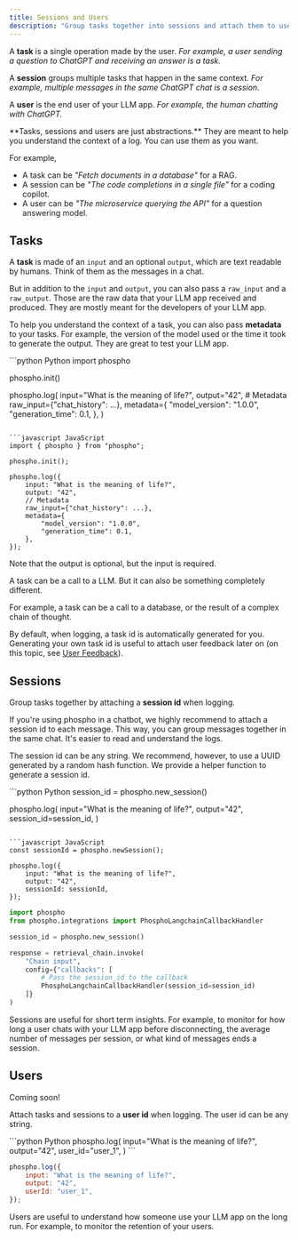 ```yaml
---
title: Sessions and Users
description: "Group tasks together into sessions and attach them to users."
---
```


A **task** is a single operation made by the user. _For example, a user sending a question to ChatGPT and receiving an answer is a task._

A **session** groups multiple tasks that happen in the same context. _For example, multiple messages in the same ChatGPT chat is a session._

A **user** is the end user of your LLM app. _For example, the human chatting with ChatGPT._

<Info>
**Tasks, sessions and users are just abstractions.** They are meant to help you understand the context of a log. You can use them as you want.

For example, 
- A task can be _"Fetch documents in a database"_ for a RAG.
- A session can be _"The code completions in a single file"_ for a coding copilot.
- A user can be _"The microservice querying the API"_ for a question answering model.

</Info>

## Tasks

A **task** is made of an `input` and an optional `output`, which are text readable by humans. Think of them as the messages in a chat. 

But in addition to the `input` and `output`, you can also pass a `raw_input` and a `raw_output`. Those are the raw data that your LLM app received and produced. They are mostly meant for the developers of your LLM app.

To help you understand the context of a task, you can also pass **metadata** to your tasks. For example, the version of the model used or the time it took to generate the output. They are great to test your LLM app.


<CodeGroup>
```python Python
import phospho

phospho.init()

phospho.log(
    input="What is the meaning of life?",
    output="42",
    # Metadata
    raw_input={"chat_history": ...},
    metadata={
        "model_version": "1.0.0",
        "generation_time": 0.1,
    },
)
```

```javascript JavaScript
import { phospho } from "phospho";

phospho.init();

phospho.log({
    input: "What is the meaning of life?",
    output: "42",
    // Metadata
    raw_input={"chat_history": ...},
    metadata={
        "model_version": "1.0.0",
        "generation_time": 0.1,
    },
});
```
</CodeGroup>

Note that the output is optional, but the input is required.

<Info>
A task can be a call to a LLM. But it can also be something completely different. 

For example, a task can be a call to a database, or the result of a complex chain of thought. 
</Info>

By default, when logging, a task id is automatically generated for you. Generating your own task id is useful to attach user feedback later on (on this topic, see [User Feedback](/guides/user-feedback)).

## Sessions

Group tasks together by attaching a **session id** when logging. 

If you're using phospho in a chatbot, we highly recommend to attach a session id to each message. This way, you can group messages together in the same chat. It's easier to read and understand the logs.

The session id can be any string. We recommend, however, to use a UUID generated by a random hash function. We provide a helper function to generate a session id.

<CodeGroup>
```python Python
session_id = phospho.new_session()

phospho.log(
    input="What is the meaning of life?",
    output="42",
    session_id=session_id,
)
```

```javascript JavaScript
const sessionId = phospho.newSession();

phospho.log({
    input: "What is the meaning of life?",
    output: "42",
    sessionId: sessionId,
});
```

```python Langchain
import phospho
from phospho.integrations import PhosphoLangchainCallbackHandler

session_id = phospho.new_session()

response = retrieval_chain.invoke(
    "Chain input", 
    config={"callbacks": [
        # Pass the session_id to the callback
        PhosphoLangchainCallbackHandler(session_id=session_id)
    ]}
)
```

</CodeGroup>

Sessions are useful for short term insights. For example, to monitor for how long a user chats with your LLM app before disconnecting, the average number of messages per session, or what kind of messages ends a session.

## Users

<Tip>Coming soon!</Tip>

Attach tasks and sessions to a **user id** when logging. The user id can be any string. 

<CodeGroup>
```python Python
phospho.log(
    input="What is the meaning of life?",
    output="42",
    user_id="user_1",
)
```

```javascript JavaScript
phospho.log({
    input: "What is the meaning of life?",
    output: "42",
    userId: "user_1",
});
```
</CodeGroup>

Users are useful to understand how someone use your LLM app on the long run. For example, to monitor the retention of your users.